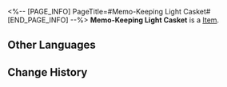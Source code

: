<%-- [PAGE_INFO]
PageTitle=#Memo-Keeping Light Casket#
[END_PAGE_INFO] --%>
{{Item Infobox
|id          = 300020
|image       = Item Memo-Keeping Light Casket.png
|type        = 
|invCategory = 
|rarity      = 4
|effect      = 
|description = The container used by the Garden of Recollection to store Light Cones. You can choose to obtain one of the following 4-star Light Cones after opening it:<br />Quid Pro Quo, Fermata, We Are Wildfire, River Flows in Spring, Past and Future, Woof! Walk Time!, The Seriousness of Breakfast
}}
{{Description|''This casket stores rare memories plucked by the Memokeepers. Crystallized slices of time will emerge when the casket cracks open.''}}
'''Memo-Keeping Light Casket''' is a [[Item]].

==Other Languages==
{{Other Languages
|en   = Memo-Keeping Light Casket
|zhs  = 忆持光匣
|zht  = 憶持光匣
|ja   = 憶光カセット
|ko   = 기억을 담는 빛의 함
|es   = Joyero guardarrecuerdos
|fr   = Petite boîte à souvenirs
|ru   = Памятный ларь
|th   = กล่องแสงเก็บความทรงจำ
|vi   = Hộp Sáng Lưu Ký Ức
|de   = Kleine Erinnerungsschachtel
|id   = Memo-Keeping Light Casket
|pt   = Caixa de Luz Guarda-Memórias
}}

==Change History==
{{Change History|1.2}}
